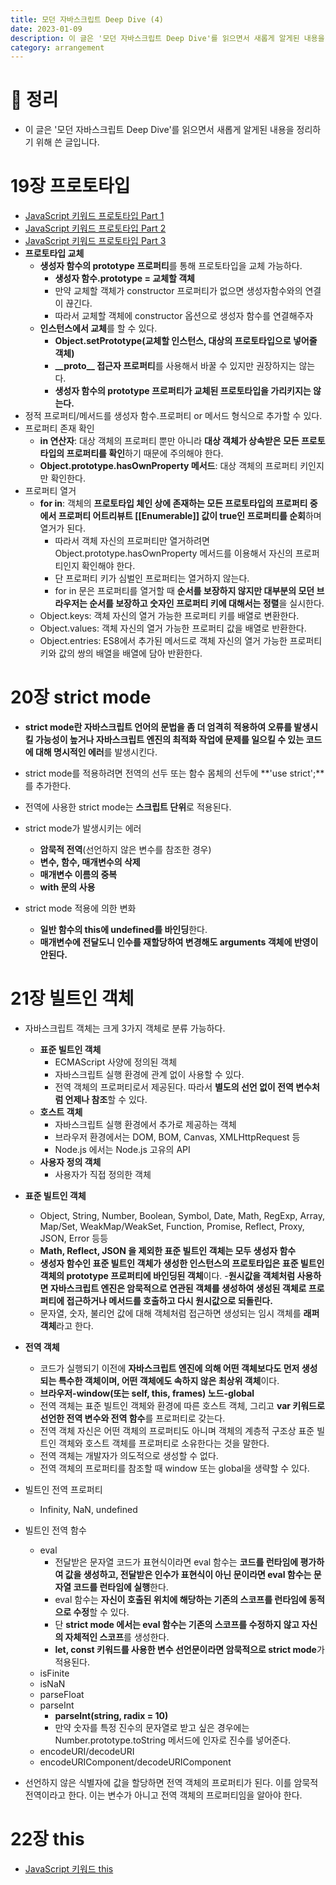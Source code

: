 ```yaml
---
title: 모던 자바스크립트 Deep Dive (4)
date: 2023-01-09
description: 이 글은 '모던 자바스크립트 Deep Dive'를 읽으면서 새롭게 알게된 내용을 정리하기 위해 쓴 글 입니다.
category: arrangement
---
```


# 📖 정리

- 이 글은 '모던 자바스크립트 Deep Dive'를 읽으면서 새롭게 알게된 내용을 정리하기 위해 쓴 글입니다.

# 19장 프로토타입

- [JavaScript 키워드 프로토타입 Part 1](https://velog.io/@yooji0415/JavaScript-%ED%82%A4%EC%9B%8C%EB%93%9C-%ED%94%84%EB%A1%9C%ED%86%A0%ED%83%80%EC%9E%85-Part-1)
- [JavaScript 키워드 프로토타입 Part 2](https://velog.io/@yooji0415/JavaScript-%ED%82%A4%EC%9B%8C%EB%93%9C-%ED%94%84%EB%A1%9C%ED%86%A0%ED%83%80%EC%9E%85-Part-2)
- [JavaScript 키워드 프로토타입 Part 3](https://velog.io/@yooji0415/JavaScript-%ED%82%A4%EC%9B%8C%EB%93%9C-%ED%94%84%EB%A1%9C%ED%86%A0%ED%83%80%EC%9E%85-Part-3)
- **프로토타입 교체**
  - **생성자 함수의 prototype 프로퍼티**를 통해 프로토타입을 교체 가능하다.
    - **생성자 함수.prototype = 교체할 객체**
    - 만약 교체할 객체가 constructor 프로퍼티가 없으면 생성자함수와의 연결이 끊긴다.
    - 따라서 교체할 객체에 constructor 옵션으로 생성자 함수를 연결해주자
  - **인스턴스에서 교체**를 할 수 있다.
    - **Object.setPrototype(교체할 인스턴스, 대상의 프로토타입으로 넣어줄 객체)**
    - **\_\_proto\_\_ 접근자 프로퍼티**를 사용해서 바꿀 수 있지만 권장하지는 않는다.
    - **생성자 함수의 prototype 프로퍼티가 교체된 프로토타입을 가리키지는 않는다.**
- 정적 프로퍼티/메서드를 생성자 함수.프로퍼티 or 메서드 형식으로 추가할 수 있다.
- 프로퍼티 존재 확인
  - **in 연산자**: 대상 객체의 프로퍼티 뿐만 아니라 **대상 객체가 상속받은 모든 프로토타입의 프로퍼티를 확인**하기 때문에 주의해야 한다.
  - **Object.prototype.hasOwnProperty 메서드**: 대상 객체의 프로퍼티 키인지만 확인한다.
- 프로퍼티 열거
  - **for in**: 객체의 **프로토타입 체인 상에 존재하는 모든 프로토타입의 프로퍼티 중에서 프로퍼티 어트리뷰트 \[\[Enumerable\]\] 값이 true인 프로퍼티를 순회**하며 열거가 된다.
    - 따라서 객체 자신의 프로퍼티만 열거하려면 Object.prototype.hasOwnProperty 메서드를 이용해서 자신의 프로퍼티인지 확인해야 한다.
    - 단 프로퍼티 키가 심벌인 프로퍼티는 열거하지 않는다.
    - for in 문은 프로퍼티를 열거할 때 **순서를 보장하지 않지만 대부분의 모던 브라우저는 순서를 보장하고 숫자인 프로퍼티 키에 대해서는 정렬**을 실시한다.
  - Object.keys: 객체 자신의 열거 가능한 프로퍼티 키를 배열로 변환한다.
  - Object.values: 객체 자신의 열거 가능한 프로퍼티 값을 배열로 반환한다.
  - Object.entries: ES8에서 추가된 메서드로 객체 자신의 열거 가능한 프로퍼티 키와 값의 쌍의 배열을 배열에 담아 반환한다.

# 20장 strict mode

- **strict mode란 자바스크립트 언어의 문법을 좀 더 엄격히 적용하여 오류를 발생시킬 가능성이 높거나 자바스크립트 엔진의 최적화 작업에 문제를 일으킬 수 있는 코드에 대해 명시적인 에러**를 발생시킨다.

- strict mode를 적용하려면 전역의 선두 또는 함수 몸체의 선두에 **'use strict';**를 추가한다.
- 전역에 사용한 strict mode는 **스크립트 단위**로 적용된다.
- strict mode가 발생시키는 에러
  - **암묵적 전역**(선언하지 않은 변수를 참조한 경우)
  - **변수, 함수, 매개변수의 삭제**
  - **매개변수 이름의 중복**
  - **with 문의 사용**
- strict mode 적용에 의한 변화
  - **일반 함수의 this에 undefined를 바인딩**한다.
  - **매개변수에 전달도니 인수를 재할당하여 변경해도 arguments 객체에 반영이 안된다.**

# 21장 빌트인 객체

- 자바스크립트 객체는 크게 3가지 객체로 분류 가능하다.

  - **표준 빌트인 객체**
    - ECMAScript 사양에 정의된 객체
    - 자바스크립트 실행 환경에 관계 없이 사용할 수 있다.
    - 전역 객체의 프로퍼티로서 제공된다. 따라서 **별도의 선언 없이 전역 변수처럼 언제나 참조**할 수 있다.
  - **호스트 객체**
    - 자바스크립트 실행 환경에서 추가로 제공하는 객체
    - 브라우저 환경에서는 DOM, BOM, Canvas, XMLHttpRequest 등
    - Node.js 에서는 Node.js 고유의 API
  - **사용자 정의 객체**
    - 사용자가 직접 정의한 객체

- **표준 빌트인 객체**
  - Object, String, Number, Boolean, Symbol, Date, Math, RegExp, Array, Map/Set, WeakMap/WeakSet, Function, Promise, Reflect, Proxy, JSON, Error 등등
  - **Math, Reflect, JSON 을 제외한 표준 빌트인 객체는 모두 생성자 함수**
  - **생성자 함수인 표준 빌트인 객체가 생성한 인스턴스의 프로토타입은 표준 빌트인 객체의 prototype 프로퍼티에 바인딩된 객체**이다. -**원시값을 객체처럼 사용하면 자바스크립트 엔진은 암묵적으로 연관된 객체를 생성하여 생성된 객체로 프로퍼티에 접근하거나 메서드를 호출하고 다시 원시값으로 되돌린다.**
  - 문자열, 숫자, 불리언 값에 대해 객체처럼 접근하면 생성되는 임시 객체를 **래퍼 객체**라고 한다.
- **전역 객체**
  - 코드가 실행되기 이전에 **자바스크립트 엔진에 의해 어떤 객체보다도 먼저 생성되는 특수한 객체이며, 어떤 객체에도 속하지 않은 최상위 객체**이다.
  - **브라우저-window(또는 self, this, frames) 노드-global**
  - 전역 객체는 표준 빌트인 객체와 환경에 따른 호스트 객체, 그리고 **var 키워드로 선언한 전역 변수와 전역 함수**를 프로퍼티로 갖는다.
  - 전역 객체 자신은 어떤 객체의 프로퍼티도 아니며 객체의 계층적 구조상 표준 빌트인 객체와 호스트 객체를 프로퍼티로 소유한다는 것을 말한다.
  - 전역 객체는 개발자가 의도적으로 생성할 수 없다.
  - 전역 객체의 프로퍼티를 참조할 때 window 또는 global을 생략할 수 있다.
- 빌트인 전역 프로퍼티
  - Infinity, NaN, undefined
- 빌트인 전역 함수
  - eval
    - 전달받은 문자열 코드가 표현식이라면 eval 함수는 **코드를 런타임에 평가하여 값을 생성하고, 전달받은 인수가 표현식이 아닌 문이라면 eval 함수는 문자열 코드를 런타임에 실행**한다.
    - eval 함수는 **자신이 호출된 위치에 해당하는 기존의 스코프를 런타임에 동적으로 수정**할 수 있다.
    - 단 **strict mode 에서는 eval 함수는 기존의 스코프를 수정하지 않고 자신의 자체적인 스코프**를 생성한다.
    - **let, const 키워드를 사용한 변수 선언문이라면 암묵적으로 strict mode**가 적용된다.
  - isFinite
  - isNaN
  - parseFloat
  - parseInt
    - **parseInt(string, radix = 10)**
    - 만약 숫자를 특정 진수의 문자열로 받고 싶은 경우에는 Number.prototype.toString 메서드에 인자로 진수를 넣어준다.
  - encodeURI/decodeURI
  - encodeURIComponent/decodeURIComponent
- 선언하지 않은 식별자에 값을 할당하면 전역 객체의 프로퍼티가 된다. 이를 암묵적 전역이라고 한다. 이는 변수가 아니고 전역 객체의 프로퍼티임을 알아야 한다.

# 22장 this

- [JavaScript 키워드 this](https://velog.io/@yooji0415/JavaScript-%ED%82%A4%EC%9B%8C%EB%93%9C-this)
